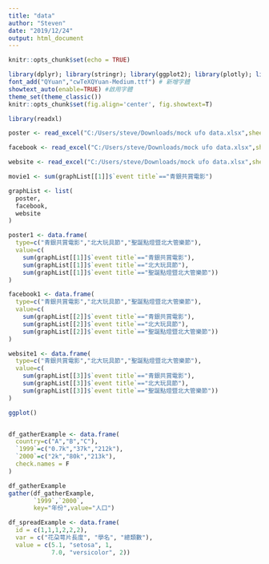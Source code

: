 ```yaml
---
title: "data"
author: "Steven"
date: "2019/12/24"
output: html_document
---
```


```r
knitr::opts_chunk$set(echo = TRUE)
```

```r
library(dplyr); library(stringr); library(ggplot2); library(plotly); library(lubridate); library(readr); library(tidyr); library(showtext); library(colorspace); library(scales); library(magick); library(sf); library(rmapshaper); library(osmdata); library(plotly); library(leaflet); 
font_add("QYuan","cwTeXQYuan-Medium.ttf") # 新增字體
showtext_auto(enable=TRUE) #啟用字體
theme_set(theme_classic())
knitr::opts_chunk$set(fig.align='center', fig.showtext=T)
```

```r
library(readxl)
```

```r
poster <- read_excel("C:/Users/steve/Downloads/mock ufo data.xlsx",sheet = "poster", range = "A1:B53")
```

```r
facebook <- read_excel("C:/Users/steve/Downloads/mock ufo data.xlsx",sheet = "facebook", range = "A1:B63")
```

```r
website <- read_excel("C:/Users/steve/Downloads/mock ufo data.xlsx",sheet = "website", range = "A1:B72")
```

```r
movie1 <- sum(graphList[[1]]$`event title`=="青銀共賞電影")
```

```r
graphList <- list(
  poster,
  facebook,
  website
)
```

```r
poster1 <- data.frame(
  type=c("青銀共賞電影","北大玩具節","聖誕點燈暨北大管樂節"),
  value=c(
    sum(graphList[[1]]$`event title`=="青銀共賞電影"),
    sum(graphList[[1]]$`event title`=="北大玩具節"),
    sum(graphList[[1]]$`event title`=="聖誕點燈暨北大管樂節"))
)
```

```r
facebook1 <- data.frame(
  type=c("青銀共賞電影","北大玩具節","聖誕點燈暨北大管樂節"),
  value=c(
    sum(graphList[[2]]$`event title`=="青銀共賞電影"),
    sum(graphList[[2]]$`event title`=="北大玩具節"),
    sum(graphList[[2]]$`event title`=="聖誕點燈暨北大管樂節"))
)
```

```r
website1 <- data.frame(
  type=c("青銀共賞電影","北大玩具節","聖誕點燈暨北大管樂節"),
  value=c(
    sum(graphList[[3]]$`event title`=="青銀共賞電影"),
    sum(graphList[[3]]$`event title`=="北大玩具節"),
    sum(graphList[[3]]$`event title`=="聖誕點燈暨北大管樂節"))
)
```

```r
ggplot()
```

```r

```

```r
df_gatherExample <- data.frame(
  country=c("A","B","C"),
  `1999`=c("0.7k","37k","212k"),
  `2000`=c("2k","80k","213k"),
  check.names = F
)
```

```r
df_gatherExample
gather(df_gatherExample,
       `1999`,`2000`,
       key="年份",value="人口")
```

```r
df_spreadExample <- data.frame(
  id = c(1,1,1,2,2,2),
  var = c("花朶萼片長度", "學名", "總類數"),
  value = c(5.1, "setosa", 1, 
            7.0, "versicolor", 2))
```

